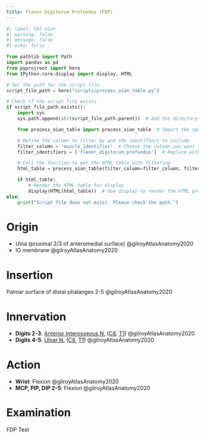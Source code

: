 ```yaml
---
title: Flexor Digitorum Profundus (FDP)
---
```


```python
#| label: tbl-oian
#| warning: false
#| message: false
#| echo: false

from pathlib import Path
import pandas as pd
from pyprojroot import here
from IPython.core.display import display, HTML

# Set the path for the script file
script_file_path = here("scripts/process_oian_table.py")

# Check if the script file exists
if script_file_path.exists():
    import sys
    sys.path.append(str(script_file_path.parent))  # Add the directory of the script to the system path

    from process_oian_table import process_oian_table  # Import the specific function

    # Define the column to filter by and the identifiers to include
    filter_column = 'muscle_identifier'  # Choose the column you want to filter by
    filter_identifiers = ['flexor_digitorum_profundus']  # Replace with actual identifiers you want to include

    # Call the function to get the HTML table with filtering
    html_table = process_oian_table(filter_column=filter_column, filter_identifiers=filter_identifiers)

    if html_table:
        # Render the HTML table for display
        display(HTML(html_table))  # Use display to render the HTML properly
else:
    print("Script file does not exist. Please check the path.")

```

# Origin {#origin}

- Ulna (proximal 2/3 of anteromedial surface) @gilroyAtlasAnatomy2020
- IO membrane @gilroyAtlasAnatomy2020

# Insertion {#insertion}

Palmar surface of distal phalanges 2-5 @gilroyAtlasAnatomy2020

# Innervation {#innervation}

- **Digits 2-3**: [Anterior Interosseous N.]({{< var ref-anterior-interosseous-nerve.path >}}) ([C8]({{< var ref-nerve-root.c8 >}}), [T1]({{< var ref-nerve-root.t1 >}})) @gilroyAtlasAnatomy2020
- **Digits 4-5**: [Ulnar N.]({{< var ref-ulnar-nerve.path >}}) ([C8]({{< var ref-nerve-root.c8 >}}), [T1]({{< var ref-nerve-root.t1 >}})) @gilroyAtlasAnatomy2020



# Action {#action}

- **Wrist**: Flexion @gilroyAtlasAnatomy2020
- **MCP, PIP, DIP 2-5**: Flexion  @gilroyAtlasAnatomy2020




# Examination

FDP Test